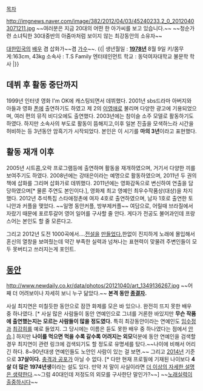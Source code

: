 [[목차]]

http://imgnews.naver.com/image/382/2012/04/03/45240233.2_0_20120403071211.jpg
~~여러분은 지금 20대의 어떤 한 아가씨를 보고 있습니다.~~
~~청순가련 소녀틱한 30대중반의 아줌마처럼 보이지 않는 최강동안의 소유자~~

[[대한민국]]의 [[배우]] 겸 삽화가~~겸 [[가수]]~~. 
{{|
생년월일 : '''[[1978년]]''' 8월 9일
키/몸무게:163cm, 43kg
소속사 : T.S Family 엔터테인먼트
학교 : 동덕여자대학교 불문학 학사
|}}

== 데뷔 후 활동 중단까지 ==
1999년 인터넷 영화 I'm OK에 캐스팅되면서 데뷔했다. 2001년 sbs드라마 아버지와 아들과 영화 [[폰]]에 출연하기도 하였고 제 2의 [[이영애]]로 불리며 다양한 광고에 기용되었으며, 여러 편의 뮤직 비디오에도 출연했다. 2003년에는 참이슬 소주 모델로 활동하기도 하였다. 하지만 소속사의 부도로 활동이 뜸해지고,이후 일본 진출을 모색하느라 시간을 허비하는 등 3년동안 암흑기가 시작되었다. 본인은 이 시기를 '''마의 3년'''이라고 표현했다.

== 활동 재개 이후 ==
2005년 시트콤,오락 프로그램등에 출연하며 활동을 재개하였으며, 거기서 다양한 끼를 보여주기도 하였다. 2008년에는 강태은이라는 예명으로 활동하였으며, 2011년 두 권의 책에 삽화를 그리며 삽화가로 데뷔했다. 2011년에는 영화감독으로 변신하여 연출을 담당하였으며[* 물론 주연도 본인이다.], 영화제 최고 영예인 최우수작품상(대상)을 차지했다.
2012년 추석특집 스타애정촌에 여자 4호로 출연하였으며, 남자 1호로 출연한 토니안과 커플을 맺었다. ~~일명 동안커플, 방부제커플~~
여담으로, 어릴때 브라질에서 자랐기 때문에 포르투갈어 영어 일어를  구사할 줄 안다. 게다가 전공도 불어과인데 프랑스어는 본인도 할 줄 모른다고.

그리고 2012년 도전 1000곡에서....[http://youtu.be/4dSSg_4XdNU 전설을] [http://youtu.be/9zHqK2_UpVY 만들었다.]한없이 진지하게 노래에 몰입해서 혼신의 열창을 보여줬는데 약간 부족한 실력과 넘쳐나는 표현력이 맞물려 주변인들이 모두 못버티고 쓰러지는게 포인트.
== '''[[동안]]''' ==
http://www.newdaily.co.kr/data/photos/20121040/art_1349136267.jpg
~~어째 더 어려보이나 자세히 보니 누구 닮았다.~~
'''본격 동안 [[종결자]].'''

사실 최지연은  미칠듯한 동안으로 잠깐 화제를 모은 바 있으나. 완전히 뜨지 못한 배우 중 하나였다. [* 사실 많은 사람들이 동안 연예인으로 그녀를 거론한 바있지만 '''무슨 작품에 출연했는지는 모르는 사람들이 많을 정도였다.''' 특히 최강동안이라는 연예인도 [[임수정]]과 [[최강희]]를 예로 들었지. 그 당시에는 이름은 듣도 못한 배우 중 하나였다는 점에서 [[안습]].]
하지만 '''나이를 먹으면 먹을 수록 갈수록 어려지는 외모'''덕분에 동안 연예인을 검색할 경우 최지연이 관련 링크에 검색되기도 할 정도로 유명세를 탔다.~~나이에 비해서 어리긴 하다. 8~90년대생 연예인들도 노안인 사람이 있는 걸 보면.~~
그리고 [[2014년]] 기준으로 '''37살이다.''' [[충격과 공포]]가 아닐 수 없다. [* 다만 현재 프로필에 기재된 나이보다 '''4살 더 많은 1974년생'''이라는 설도 있다. 만약 저 말이 사실이라면 [[더 이상의 자세한 설명은 생략한다]].~~그럼 40대인데 저정도의 외모를 구사한단 말인가?~~]
~~[http://todayhumor.co.kr/board/view.php?table=humorbest&no=594364&s_no=594364&page=2 노래실력이 출중하시다]~~
